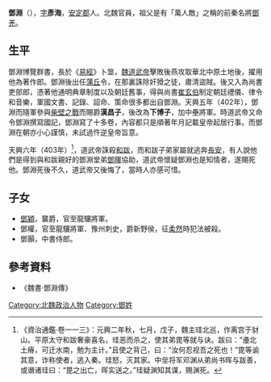 '''鄧淵'''（{{bd|？||403年|catIdx=D}}），[[表字|字]]'''彥海'''，[[安定郡|安定郡]]人。北魏官員，祖父是有「萬人敵」之稱的前秦名將[[鄧羌|鄧羌]]。

== 生平 ==
鄧淵博覽群書，長於《[[易經|易經]]》卜筮，[[魏道武帝|魏道武帝]]擊敗後燕攻取華北中原土地後，擢用他為著作郎。鄧淵後出任[[蒲丘|蒲丘]]令，在那裏誅除奸猾之徒，肅清盜賊。後又入為尚書吏部郎，憑著他通明典章制度以及朝廷舊事，得與尚書[[崔玄伯|崔玄伯]]制定朝廷禮儀、律令和音樂，軍國文書、記錄、詔命、策命很多都出自鄧淵。天興五年（402年），鄧淵而隨軍參與[[柴壁之戰|柴壁之戰]]而賜爵'''漢昌子'''，後改為'''下博子'''，加中壘將軍。時道武帝又命令鄧淵撰寫國記，鄧淵寫了十多卷，內容都只是順著年月記載皇帝起居行事。而鄧淵在朝亦小心謹慎，未試過忤逆皇帝旨意。

天興六年（403年）<ref>《資治通鑑·卷一一三》：元興二年秋，七月，戊子，魏主珪北巡，作离宫于豺山。平原太守和跋奢豪喜名，珪恶而杀之，使其弟毘等就与诀。跋曰：“灅北土瘠，可迁水南，勉为主计。”且使之背己，曰：“汝何忍视吾之死也！”毘等谕其意，诈称使者，逃入秦。珪怒，灭其家。中垒将军邓渊从弟尚书晖与跋善，或谮诸珪曰：“毘之出亡，晖实送之。”珪疑渊知其谋，赐渊死。</ref>，道武帝誅殺[[和跋|和跋]]，而和跋子弟家屬就逃奔[[長安|長安]]，有人說他們是得到與和跋親好的鄧淵堂弟[[鄧暉|鄧暉]]協助，道武帝懷疑鄧淵也是知情者，遂賜死他。鄧淵死後不久，道武帝又後悔了，當時人亦感可惜。

== 子女 ==
*[[鄧穎|鄧穎]]，襲爵，官至龍驤將軍。
*鄧權，官至龍驤將軍、豫州刺史，爵新野侯，征[[柔然|柔然]]時犯法被殺。
*鄧顥，中書侍郎。

== 參考資料 ==
*《魏書·鄧淵傳》
{{reflist}}

[[Category:北魏政治人物|Category:北魏政治人物]]
[[Category:鄧姓|Category:鄧姓]]